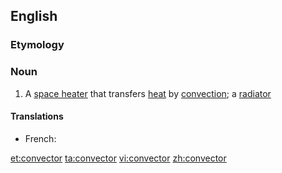 ==English==
{{wikipedia|dab=convector}}
===Etymology===
{{suffix|convect|or}}

===Noun===
{{en-noun}}

# A [[space heater]] that transfers [[heat]] by [[convection]]; a [[radiator]]

====Translations====
{{trans-top|space heater}}
* French: {{t|fr|convecteur|m}}
{{trans-mid}}
{{trans-bottom}}

[[et:convector]]
[[ta:convector]]
[[vi:convector]]
[[zh:convector]]